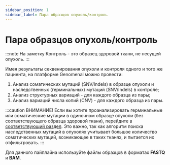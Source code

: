 ```yaml
---
sidebar_position: 1
sidebar_label: Пара образцов опухоль/контроль
---
```


# Пара образцов опухоль/контроль

:::note На заметку
Контроль - это образец здоровой ткани, не несущей опухоль.
:::

Имея результаты секвенирования опухоли и контроля одного и того же пациента, на платформе Genomenal можно провести:
1. Анализ соматических мутаций (SNV/Indels) в образце опухоли и наследственных (герминальных) мутаций
(SNV/Indels) в контроле;
2. Анализ структурных вариаций - для каждого образца из пары;
3. Анализ вариаций числа копий (CNV) - для каждого образца из пары.


<SectionDef sample_type="пара образцов опухоль/контроль" />

:::caution ВНИМАНИЕ!
Если вы хотите проанализировать герминальные или соматические мутации в одиночном образце опухоли
(без соответствующего образца здоровой ткани), перейдите
в [соответствующий раздел](/uploading-samples/tumor-only/tumor-sample).
Это важно, так как алгоритм поиска наследственных мутаций в опухолях учитывает большое количество соматических мутаций,
возникающее в таких тканях, и пытается их отфильтровать.
:::

Для данного пайплайна используйте файлы образцов в форматах **FASTQ** и **BAM**.
